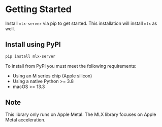 # Getting Started

Install `mlx-server` via pip to get started. This installation will install `mlx` as well.

## Install using PyPI

```bash copy
pip install mlx-server
```

To install from PyPI you must meet the following requirements:

- Using an M series chip (Apple silicon)
- Using a native Python >= 3.8
- macOS >= 13.3

## Note

This library only runs on Apple Metal. The MLX library focuses on Apple Metal acceleration.
